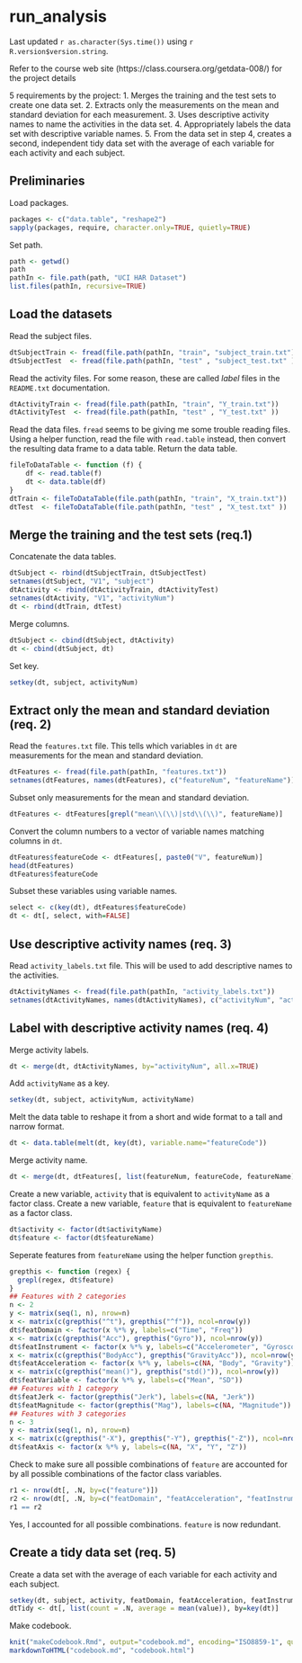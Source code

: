 run_analysis
============
Last updated `r as.character(Sys.time())` using `r R.version$version.string`.

Refer to the course web site (https://class.coursera.org/getdata-008/) for the project details

5 requirements by the project:
1. Merges the training and the test sets to create one data set.
2. Extracts only the measurements on the mean and standard deviation for each measurement.
3. Uses descriptive activity names to name the activities in the data set.
4. Appropriately labels the data set with descriptive variable names.
5. From the data set in step 4, creates a second, independent tidy data set with the average of each variable for each activity and each subject.

Preliminaries
------------------

Load packages.

```r
packages <- c("data.table", "reshape2")
sapply(packages, require, character.only=TRUE, quietly=TRUE)
```

Set path.

```r
path <- getwd()
path
pathIn <- file.path(path, "UCI HAR Dataset")
list.files(pathIn, recursive=TRUE)
```

Load the datasets
------------------------

Read the subject files.

```r
dtSubjectTrain <- fread(file.path(pathIn, "train", "subject_train.txt"))
dtSubjectTest  <- fread(file.path(pathIn, "test" , "subject_test.txt" ))
```

Read the activity files. For some reason, these are called *label* files in the `README.txt` documentation.

```r
dtActivityTrain <- fread(file.path(pathIn, "train", "Y_train.txt"))
dtActivityTest  <- fread(file.path(pathIn, "test" , "Y_test.txt" ))
```

Read the data files. `fread` seems to be giving me some trouble reading files. Using a helper function, read the file with `read.table` instead, then convert the resulting data frame to a data table. Return the data table.

```r
fileToDataTable <- function (f) {
	df <- read.table(f)
	dt <- data.table(df)
}
dtTrain <- fileToDataTable(file.path(pathIn, "train", "X_train.txt"))
dtTest  <- fileToDataTable(file.path(pathIn, "test" , "X_test.txt" ))
```


Merge the training and the test sets  (req.1)
---------------------------------------------------------

Concatenate the data tables.

```r
dtSubject <- rbind(dtSubjectTrain, dtSubjectTest)
setnames(dtSubject, "V1", "subject")
dtActivity <- rbind(dtActivityTrain, dtActivityTest)
setnames(dtActivity, "V1", "activityNum")
dt <- rbind(dtTrain, dtTest)
```

Merge columns.

```r
dtSubject <- cbind(dtSubject, dtActivity)
dt <- cbind(dtSubject, dt)
```

Set key.

```r
setkey(dt, subject, activityNum)
```


Extract only the mean and standard deviation (req. 2)
-----------------------------------------------------------------------

Read the `features.txt` file. This tells which variables in `dt` are measurements for the mean and standard deviation.

```r
dtFeatures <- fread(file.path(pathIn, "features.txt"))
setnames(dtFeatures, names(dtFeatures), c("featureNum", "featureName"))
```

Subset only measurements for the mean and standard deviation.

```r
dtFeatures <- dtFeatures[grepl("mean\\(\\)|std\\(\\)", featureName)]
```

Convert the column numbers to a vector of variable names matching columns in `dt`.

```r
dtFeatures$featureCode <- dtFeatures[, paste0("V", featureNum)]
head(dtFeatures)
dtFeatures$featureCode
```

Subset these variables using variable names.

```r
select <- c(key(dt), dtFeatures$featureCode)
dt <- dt[, select, with=FALSE]
```


Use descriptive activity names (req. 3)
--------------------------------------------------

Read `activity_labels.txt` file. This will be used to add descriptive names to the activities.

```r
dtActivityNames <- fread(file.path(pathIn, "activity_labels.txt"))
setnames(dtActivityNames, names(dtActivityNames), c("activityNum", "activityName"))
```


Label with descriptive activity names (req. 4)
----------------------------------------------------------

Merge activity labels.

```r
dt <- merge(dt, dtActivityNames, by="activityNum", all.x=TRUE)
```

Add `activityName` as a key.

```r
setkey(dt, subject, activityNum, activityName)
```

Melt the data table to reshape it from a short and wide format to a tall and narrow format.

```r
dt <- data.table(melt(dt, key(dt), variable.name="featureCode"))
```

Merge activity name.

```r
dt <- merge(dt, dtFeatures[, list(featureNum, featureCode, featureName)], by="featureCode", all.x=TRUE)
```

Create a new variable, `activity` that is equivalent to `activityName` as a factor class.
Create a new variable, `feature` that is equivalent to `featureName` as a factor class.

```r
dt$activity <- factor(dt$activityName)
dt$feature <- factor(dt$featureName)
```

Seperate features from `featureName` using the helper function `grepthis`.

```r
grepthis <- function (regex) {
  grepl(regex, dt$feature)
}
## Features with 2 categories
n <- 2
y <- matrix(seq(1, n), nrow=n)
x <- matrix(c(grepthis("^t"), grepthis("^f")), ncol=nrow(y))
dt$featDomain <- factor(x %*% y, labels=c("Time", "Freq"))
x <- matrix(c(grepthis("Acc"), grepthis("Gyro")), ncol=nrow(y))
dt$featInstrument <- factor(x %*% y, labels=c("Accelerometer", "Gyroscope"))
x <- matrix(c(grepthis("BodyAcc"), grepthis("GravityAcc")), ncol=nrow(y))
dt$featAcceleration <- factor(x %*% y, labels=c(NA, "Body", "Gravity"))
x <- matrix(c(grepthis("mean()"), grepthis("std()")), ncol=nrow(y))
dt$featVariable <- factor(x %*% y, labels=c("Mean", "SD"))
## Features with 1 category
dt$featJerk <- factor(grepthis("Jerk"), labels=c(NA, "Jerk"))
dt$featMagnitude <- factor(grepthis("Mag"), labels=c(NA, "Magnitude"))
## Features with 3 categories
n <- 3
y <- matrix(seq(1, n), nrow=n)
x <- matrix(c(grepthis("-X"), grepthis("-Y"), grepthis("-Z")), ncol=nrow(y))
dt$featAxis <- factor(x %*% y, labels=c(NA, "X", "Y", "Z"))
```

Check to make sure all possible combinations of `feature` are accounted for by all possible combinations of the factor class variables.

```r
r1 <- nrow(dt[, .N, by=c("feature")])
r2 <- nrow(dt[, .N, by=c("featDomain", "featAcceleration", "featInstrument", "featJerk", "featMagnitude", "featVariable", "featAxis")])
r1 == r2
```

Yes, I accounted for all possible combinations. `feature` is now redundant.

Create a tidy data set (req. 5)
--------------------------------------

Create a data set with the average of each variable for each activity and each subject.

```r
setkey(dt, subject, activity, featDomain, featAcceleration, featInstrument, featJerk, featMagnitude, featVariable, featAxis)
dtTidy <- dt[, list(count = .N, average = mean(value)), by=key(dt)]
```

Make codebook.

```r
knit("makeCodebook.Rmd", output="codebook.md", encoding="ISO8859-1", quiet=TRUE)
markdownToHTML("codebook.md", "codebook.html")
```
